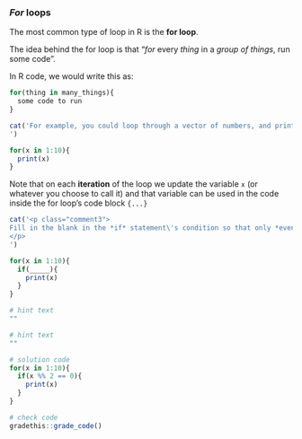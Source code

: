 ### *For* loops

The most common type of loop in R is the **for loop**.

The idea behind the for loop is that "*for* every *thing* in a *group of things*, run some code".

In R code, we would write this as:

```r
for(thing in many_things){
  some code to run
}
```

<!-- Tutorial version -->


```{r, eval=is_tutorial, echo=F, results = 'asis'}
cat('For example, you could loop through a vector of numbers, and print out each number:
')
```

```{r wyfjiaqcdwwcrasz, , exercise = TRUE, echo=FALSE, eval=is_tutorial}
for(x in 1:10){
  print(x)
}
```

<!--
```{r wyfjiaqcdwwcrasz-hint-1}
# hint text
""
```

```{r wyfjiaqcdwwcrasz-hint-2}
# hint text
""
```

```{r wyfjiaqcdwwcrasz-solution}
for(x in 1:10){
  print(x)
}
```

```{r wyfjiaqcdwwcrasz-check}
# check code
gradethis::grade_code()
```
-->

<!-- End tutorial -->

Note that on each **iteration** of the loop we update the variable `x` (or whatever you choose to call it) and that variable can be used in the code inside the for loop's code block `{...}`

<!-- Book version -->

<!-- TODO 
-->

<!-- End book -->

<!-- Tutorial version -->


```{r, eval=is_tutorial, echo=F, results = 'asis'}
cat('<p class="comment3">
Fill in the blank in the *if* statement\'s condition so that only *even* numbers are printed out. (Remember that an even number divided by 2 will have have a remainder of 0.)
</p>
')
```

```{r yrmkqxvwpawfdzeo, exercise = TRUE, echo=FALSE, eval=is_tutorial}
for(x in 1:10){
  if(_____){
    print(x)
  }
}
```

```{r yrmkqxvwpawfdzeo-hint-1, echo=FALSE, eval=is_tutorial}
# hint text
""
```

```{r yrmkqxvwpawfdzeo-hint-2, echo=FALSE, eval=is_tutorial}
# hint text
""
```

```{r yrmkqxvwpawfdzeo-solution, echo=FALSE, eval=is_tutorial}
# solution code
for(x in 1:10){
  if(x %% 2 == 0){
    print(x)
  }
}
```

```{r yrmkqxvwpawfdzeo-check, echo=FALSE, eval=is_tutorial}
# check code
gradethis::grade_code()
```
